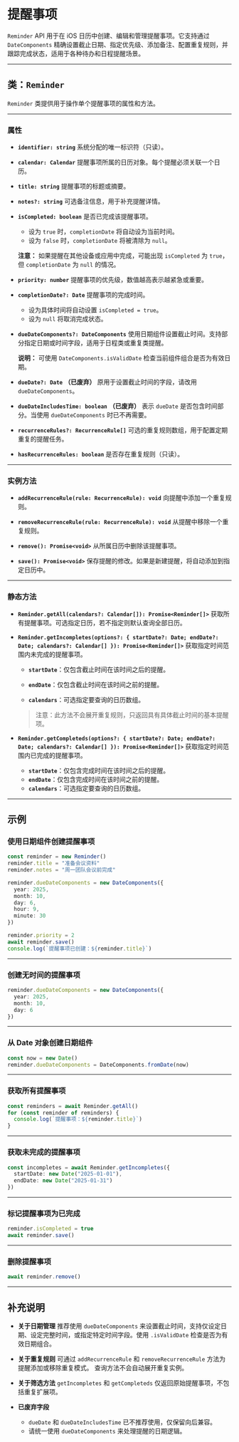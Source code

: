 # 提醒事项 

`Reminder` API 用于在 iOS 日历中创建、编辑和管理提醒事项。它支持通过 `DateComponents` 精确设置截止日期、指定优先级、添加备注、配置重复规则，并跟踪完成状态，适用于各种待办和日程提醒场景。

---

## 类：`Reminder`

`Reminder` 类提供用于操作单个提醒事项的属性和方法。

---

### 属性

* **`identifier: string`**
  系统分配的唯一标识符（只读）。

* **`calendar: Calendar`**
  提醒事项所属的日历对象。每个提醒必须关联一个日历。

* **`title: string`**
  提醒事项的标题或摘要。

* **`notes?: string`**
  可选备注信息，用于补充提醒详情。

* **`isCompleted: boolean`**
  是否已完成该提醒事项。

  * 设为 `true` 时，`completionDate` 将自动设为当前时间。
  * 设为 `false` 时，`completionDate` 将被清除为 `null`。

  **注意：** 如果提醒在其他设备或应用中完成，可能出现 `isCompleted` 为 `true`，但 `completionDate` 为 `null` 的情况。

* **`priority: number`**
  提醒事项的优先级，数值越高表示越紧急或重要。

* **`completionDate?: Date`**
  提醒事项的完成时间。

  * 设为具体时间将自动设置 `isCompleted = true`。
  * 设为 `null` 将取消完成状态。

* **`dueDateComponents?: DateComponents`**
  使用日期组件设置截止时间。支持部分指定日期或时间字段，适用于日程类或重复类提醒。

  **说明：** 可使用 `DateComponents.isValidDate` 检查当前组件组合是否为有效日期。

* **`dueDate?: Date`**
  **（已废弃）** 原用于设置截止时间的字段，请改用 `dueDateComponents`。

* **`dueDateIncludesTime: boolean`**
  **（已废弃）** 表示 `dueDate` 是否包含时间部分。当使用 `dueDateComponents` 时已不再需要。

* **`recurrenceRules?: RecurrenceRule[]`**
  可选的重复规则数组，用于配置定期重复的提醒任务。

* **`hasRecurrenceRules: boolean`**
  是否存在重复规则（只读）。

---

### 实例方法

* **`addRecurrenceRule(rule: RecurrenceRule): void`**
  向提醒中添加一个重复规则。

* **`removeRecurrenceRule(rule: RecurrenceRule): void`**
  从提醒中移除一个重复规则。

* **`remove(): Promise<void>`**
  从所属日历中删除该提醒事项。

* **`save(): Promise<void>`**
  保存提醒的修改。如果是新建提醒，将自动添加到指定日历中。

---

### 静态方法

* **`Reminder.getAll(calendars?: Calendar[]): Promise<Reminder[]>`**
  获取所有提醒事项。可选指定日历，若不指定则默认查询全部日历。

* **`Reminder.getIncompletes(options?: { startDate?: Date; endDate?: Date; calendars?: Calendar[] }): Promise<Reminder[]>`**
  获取指定时间范围内未完成的提醒事项。

  * **`startDate`**：仅包含截止时间在该时间之后的提醒。

  * **`endDate`**：仅包含截止时间在该时间之前的提醒。

  * **`calendars`**：可选指定要查询的日历数组。

  > 注意：此方法不会展开重复规则，只返回具有具体截止时间的基本提醒项。

* **`Reminder.getCompleteds(options?: { startDate?: Date; endDate?: Date; calendars?: Calendar[] }): Promise<Reminder[]>`**
  获取指定时间范围内已完成的提醒事项。

  * **`startDate`**：仅包含完成时间在该时间之后的提醒。
  * **`endDate`**：仅包含完成时间在该时间之前的提醒。
  * **`calendars`**：可选指定要查询的日历数组。

---

## 示例

### 使用日期组件创建提醒事项

```ts
const reminder = new Reminder()
reminder.title = "准备会议资料"
reminder.notes = "周一团队会议前完成"

reminder.dueDateComponents = new DateComponents({
  year: 2025,
  month: 10,
  day: 6,
  hour: 9,
  minute: 30
})

reminder.priority = 2
await reminder.save()
console.log(`提醒事项已创建：${reminder.title}`)
```

---

### 创建无时间的提醒事项

```ts
reminder.dueDateComponents = new DateComponents({
  year: 2025,
  month: 10,
  day: 6
})
```

---

### 从 Date 对象创建日期组件

```ts
const now = new Date()
reminder.dueDateComponents = DateComponents.fromDate(now)
```

---

### 获取所有提醒事项

```ts
const reminders = await Reminder.getAll()
for (const reminder of reminders) {
  console.log(`提醒事项：${reminder.title}`)
}
```

---

### 获取未完成的提醒事项

```ts
const incompletes = await Reminder.getIncompletes({
  startDate: new Date("2025-01-01"),
  endDate: new Date("2025-01-31")
})
```

---

### 标记提醒事项为已完成

```ts
reminder.isCompleted = true
await reminder.save()
```

---

### 删除提醒事项

```ts
await reminder.remove()
```

---

## 补充说明

* **关于日期管理**
  推荐使用 `dueDateComponents` 来设置截止时间，支持仅设定日期、设定完整时间，或指定特定时间字段。使用 `.isValidDate` 检查是否为有效日期组合。

* **关于重复规则**
  可通过 `addRecurrenceRule` 和 `removeRecurrenceRule` 方法为提醒添加或移除重复模式。
  查询方法不会自动展开重复实例。

* **关于筛选方法**
  `getIncompletes` 和 `getCompleteds` 仅返回原始提醒事项，不包括重复扩展项。

* **已废弃字段**

  * `dueDate` 和 `dueDateIncludesTime` 已不推荐使用，仅保留向后兼容。
  * 请统一使用 `dueDateComponents` 来处理提醒的日期逻辑。
